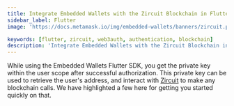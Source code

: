 ```yaml
---
title: Integrate Embedded Wallets with the Zircuit Blockchain in Flutter
sidebar_label: Flutter
image: 'https://docs.metamask.io/img/embedded-wallets/banners/zircuit.png'

keywords: [flutter, zircuit, web3auth, authentication, blockchain]
description: 'Integrate Embedded Wallets with the Zircuit Blockchain in Flutter | Embedded Wallets'
---
```



<SEO
  title="Integrate Embedded Wallets with the Zircuit Blockchain in Flutter"
  description="Integrate Embedded Wallets with the Zircuit Blockchain in Flutter | Embedded Wallets"
  image="https://docs.metamask.io/img/embedded-wallets/banners/zircuit.png"
  slug="/embedded-wallets/connect-blockchain/evm/zircuit/flutter"
/>

While using the Embedded Wallets Flutter SDK, you get the private key within the user scope after successful authorization. This private key can be used to retrieve the user's address, and interact with [Zircuit](https://zircuit.com/) to make any blockchain calls. We have highlighted a few here for getting you started quickly on that.

<EVMInteraction />
